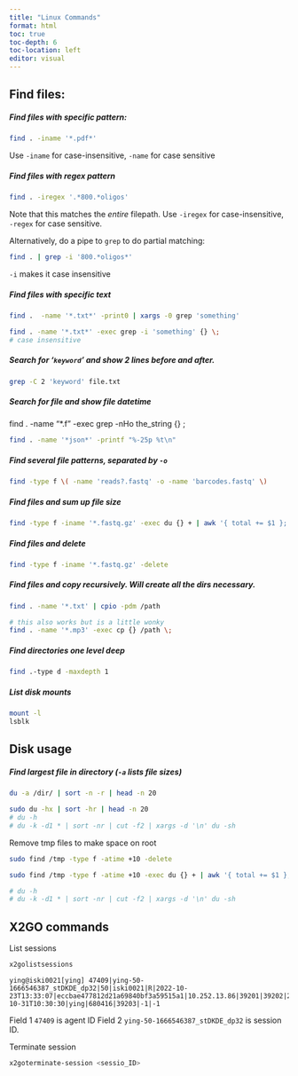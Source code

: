 ```yaml
---
title: "Linux Commands"
format: html
toc: true
toc-depth: 6
toc-location: left
editor: visual
---
```


## Find files:

##### Find files with specific pattern:

``` sh
find . -iname '*.pdf*'
```

::: column-margin
Use `-iname` for case-insensitive, `-name` for case sensitive
:::

##### Find files with regex pattern

``` sh
find . -iregex '.*800.*oligos'
```

::: column-margin
Note that this matches the *entire* filepath. Use `-iregex` for case-insensitive, `-regex` for case sensitive.
:::

Alternatively, do a pipe to `grep` to do partial matching:

``` sh
find . | grep -i '800.*oligos*'
```

::: column-margin
`-i` makes it case insensitive
:::

##### Find files with specific text

``` sh
find .  -name '*.txt*' -print0 | xargs -0 grep 'something'

find . -name '*.txt*' -exec grep -i 'something' {} \; 
# case insensitive
```

##### Search for '`keyword`' and show 2 lines before and after.

``` sh
grep -C 2 'keyword' file.txt
```

##### Search for file and show file datetime

find . -name "\*.f" -exec grep -nHo the_string {} ;

``` sh
find . -name '*json*' -printf "%-25p %t\n"
```

##### Find several file patterns, separated by `-o`

``` sh
find -type f \( -name 'reads?.fastq' -o -name 'barcodes.fastq' \)
```

##### Find files and sum up file size

``` sh
find -type f -iname '*.fastq.gz' -exec du {} + | awk '{ total += $1 }; END { print total/1023/1023,"Gb" }' 
```

##### Find files and delete

``` sh
find -type f -iname '*.fastq.gz' -delete
```

##### Find files and copy recursively. Will create all the dirs necessary.

``` sh
find . -name '*.txt' | cpio -pdm /path

# this also works but is a little wonky
find . -name '*.mp3' -exec cp {} /path \;
```

##### Find directories one level deep

``` sh
find .-type d -maxdepth 1
```

##### List disk mounts

``` sh
mount -l
lsblk
```

## Disk usage

##### Find largest file in directory (`-a` lists file sizes)

``` sh
du -a /dir/ | sort -n -r | head -n 20
```

``` sh
sudo du -hx | sort -hr | head -n 20
# du -h
# du -k -d1 * | sort -nr | cut -f2 | xargs -d '\n' du -sh
```

Remove tmp files to make space on root

``` sh
sudo find /tmp -type f -atime +10 -delete

sudo find /tmp -type f -atime +10 -exec du {} + | awk '{ total += $1 }; END { print total/1023/1023,"Gb" }' 

# du -h
# du -k -d1 * | sort -nr | cut -f2 | xargs -d '\n' du -sh
```

## X2GO commands

List sessions

``` sh
x2golistsessions
```

``` 47409|ying-50-1666546387_stdkde_dp32|50|iski0021|r|2022-10-23t13:33:07|eccbae477812d21a69840bf3a59515a1|10.252.13.86|39201|39202|2022-10-31t10:30:30|ying|680416|39203|-1|-1
ying@iski0021[ying] 47409|ying-50-1666546387_stDKDE_dp32|50|iski0021|R|2022-10-23T13:33:07|eccbae477812d21a69840bf3a59515a1|10.252.13.86|39201|39202|2022-10-31T10:30:30|ying|680416|39203|-1|-1
```

Field 1 `47409` is agent ID Field 2 `ying-50-1666546387_stDKDE_dp32` is session ID.

Terminate session

``` sh
x2goterminate-session <sessio_ID>
```






